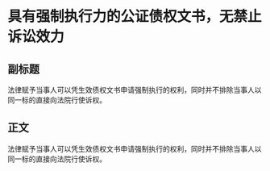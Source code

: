 # 具有强制执行力的公证债权文书，无禁止诉讼效力
## 副标题
法律赋予当事人可以凭生效债权文书申请强制执行的权利，同时并不排除当事人以同一标的直接向法院行使诉权。
## 正文
法律赋予当事人可以凭生效债权文书申请强制执行的权利，同时并不排除当事人以同一标的直接向法院行使诉权。